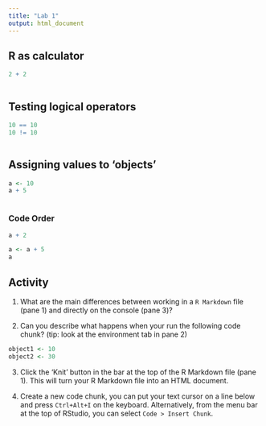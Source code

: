 ```yaml
---
title: "Lab 1"
output: html_document
---
```


## R as calculator

```r
2 + 2
```

```r

```

## Testing logical operators

```r
10 == 10
10 != 10
```

```r

```

## Assigning values to 'objects'

```r
a <- 10
a + 5
```

```r

```

### Code Order

```r
a + 2
```

```r
a <- a + 5
a
```

## Activity

1. What are the main differences between working in a `R Markdown` file (pane 1) and directly on the console (pane 3)?


2. Can you describe what happens when your run the following code chunk? (tip: look at the environment tab in pane 2)

```r
object1 <- 10
object2 <- 30
```

3. Click the 'Knit' button in the bar at the top of the R Markdown file (pane 1). This will turn your R Markdown file into an HTML document.

4. Create a new code chunk, you can put your text cursor on a line below and press `Ctrl+Alt+I` on the keyboard. Alternatively, from the menu bar at the top of RStudio, you can select `Code > Insert Chunk`.

